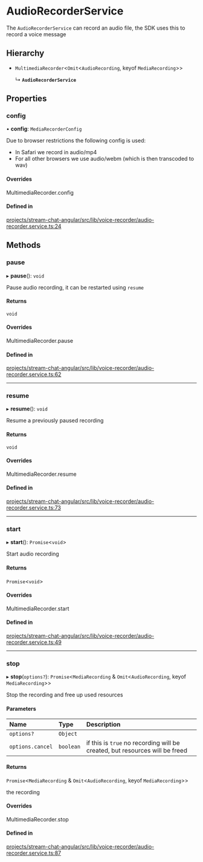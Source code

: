 # AudioRecorderService

The `AudioRecorderService` can record an audio file, the SDK uses this to record a voice message

## Hierarchy

- `MultimediaRecorder`<`Omit`\<`AudioRecording`, keyof `MediaRecording`\>\>

  ↳ **`AudioRecorderService`**

## Properties

### config

• **config**: `MediaRecorderConfig`

Due to browser restrictions the following config is used:
- In Safari we record in audio/mp4
- For all other browsers we use audio/webm (which is then transcoded to wav)

#### Overrides

MultimediaRecorder.config

#### Defined in

[projects/stream-chat-angular/src/lib/voice-recorder/audio-recorder.service.ts:24](https://github.com/GetStream/stream-chat-angular/blob/78c04a993f42773d0734d71fbe82be105cc9b0fe/projects/stream-chat-angular/src/lib/voice-recorder/audio-recorder.service.ts#L24)

## Methods

### pause

▸ **pause**(): `void`

Pause audio recording, it can be restarted using `resume`

#### Returns

`void`

#### Overrides

MultimediaRecorder.pause

#### Defined in

[projects/stream-chat-angular/src/lib/voice-recorder/audio-recorder.service.ts:62](https://github.com/GetStream/stream-chat-angular/blob/78c04a993f42773d0734d71fbe82be105cc9b0fe/projects/stream-chat-angular/src/lib/voice-recorder/audio-recorder.service.ts#L62)

___

### resume

▸ **resume**(): `void`

Resume a previously paused recording

#### Returns

`void`

#### Overrides

MultimediaRecorder.resume

#### Defined in

[projects/stream-chat-angular/src/lib/voice-recorder/audio-recorder.service.ts:73](https://github.com/GetStream/stream-chat-angular/blob/78c04a993f42773d0734d71fbe82be105cc9b0fe/projects/stream-chat-angular/src/lib/voice-recorder/audio-recorder.service.ts#L73)

___

### start

▸ **start**(): `Promise`\<`void`\>

Start audio recording

#### Returns

`Promise`\<`void`\>

#### Overrides

MultimediaRecorder.start

#### Defined in

[projects/stream-chat-angular/src/lib/voice-recorder/audio-recorder.service.ts:49](https://github.com/GetStream/stream-chat-angular/blob/78c04a993f42773d0734d71fbe82be105cc9b0fe/projects/stream-chat-angular/src/lib/voice-recorder/audio-recorder.service.ts#L49)

___

### stop

▸ **stop**(`options?`): `Promise`\<`MediaRecording` & `Omit`\<`AudioRecording`, keyof `MediaRecording`\>\>

Stop the recording and free up used resources

#### Parameters

| Name | Type | Description |
| :------ | :------ | :------ |
| `options?` | `Object` |  |
| `options.cancel` | `boolean` | if this is `true` no recording will be created, but resources will be freed |

#### Returns

`Promise`\<`MediaRecording` & `Omit`\<`AudioRecording`, keyof `MediaRecording`\>\>

the recording

#### Overrides

MultimediaRecorder.stop

#### Defined in

[projects/stream-chat-angular/src/lib/voice-recorder/audio-recorder.service.ts:87](https://github.com/GetStream/stream-chat-angular/blob/78c04a993f42773d0734d71fbe82be105cc9b0fe/projects/stream-chat-angular/src/lib/voice-recorder/audio-recorder.service.ts#L87)
